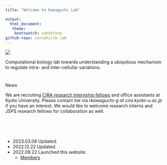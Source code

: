 ```yaml
---
title: "Welcome to Kawaguchi Lab"

output: 
  html_document:
   theme:
    bootswatch: sandstone 
github-repo: carushi/cb_lab
---
```



<p>

![](figures/general_figures/lab_intro_en.png)
</p>

Computational biology lab towards understanding a ubiquitous mechanism to regulate intra- and inter-cellullar variations.


# {.row}

<div class="card">
  <div class="card-header">News</div>
  <div class="card-body">
  We are recruiting [CiRA research internship fellows](https://www.cira.kyoto-u.ac.jp/e/education/internship.html) and office assistants at Kyoto University.
Please contact me via *rkawaguchi-g at cira.kyoto-u.ac.jp* if you have an interest. We would like to welcome research interns and JSPS research fellows for collaboration as well.
</div>
</div>
<br/>
<br/>

##  {.col-md-9}
- 2023.03.08 Updated.
- 2022.12.22 Updated.
- 2022.09.22 Launched this website.
  - [Members](members.html)

